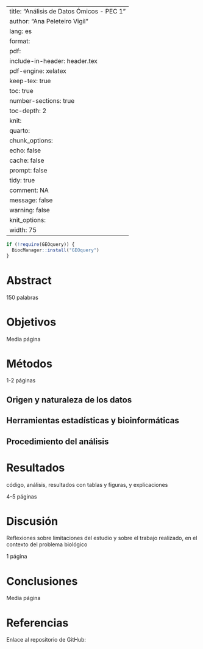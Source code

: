 
---
title: "Análisis de Datos Ómicos - PEC 1"
author: "Ana Peleteiro Vigil"
lang: es
format:
  pdf:
    include-in-header: header.tex
    pdf-engine: xelatex
    keep-tex: true
    toc: true
    number-sections: true
    toc-depth: 2
knit:
  quarto:
    chunk_options:
      echo: false
      cache: false
      prompt: false
      tidy: true
      comment: NA
      message: false
      warning: false
    knit_options:
      width: 75
---

```r

if (!require(GEOquery)) {
  BiocManager::install("GEOquery")
}
```

# Abstract

150 palabras


# Objetivos


Media página



# Métodos

1-2 páginas

## Origen y naturaleza de los datos


## Herramientas estadísticas y bioinformáticas


## Procedimiento del análisis



# Resultados


código, análisis, resultados con tablas y figuras, y explicaciones

4-5 páginas


# Discusión


Reflexiones sobre limitaciones del estudio y sobre el trabajo realizado, en el contexto del problema biológico

1 página


# Conclusiones


Media página 


# Referencias


Enlace al repositorio de GitHub: 





